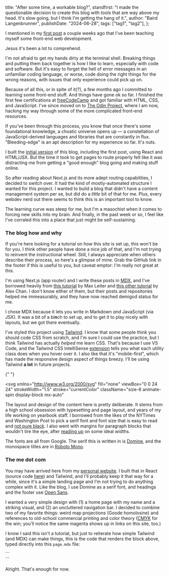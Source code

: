   title: "After some time, a workable blog?",
  standfirst:
    "I made the questionable decision to create this blog with tools that are way above my head. It's slow going, but I think I'm getting the hang of it.",
  author: "Baird Langenbrunner",
  publishDate: "2024-06-28",
  tags: ["tag1", "tag2"],
};


<PostHeading metadata={postDetails} />

I mentioned in my [first post](https://isthisinteresting.bairdlangenbrunner.com/first-post) a couple weeks ago that I've been teaching myself some front-end web development.

Jesus it's been a lot to comprehend.

I'm not afraid to get my hands dirty at the terminal shell. Breaking things and putting them back together is how I like to learn, especially with code and software. But it's easy to forget the hell of error messages in an unfamiliar coding language, or worse, code doing the right things for the wrong reasons, with issues that only experience could pick up on.

<div className="paragraph-widths flex justify-center mx-auto">
<Tweet id="1229060963149602821" />
</div>

Because of all this, or in spite of it(?), a few months ago I committed to learning some front-end stuff. And things have gone ok so far. I finished the first few certifications at [freeCodeCamp](https://www.freecodecamp.org/) and got familiar with HTML, CSS, and JavaScript. I've since moved on to [The Odin Project](https://www.theodinproject.com/), where I am now, hacking my way through some of the more complicated front-end resources.

If you've been through this process, you know that once there's some foundational knowledge, a choatic universe opens up — a constellation of JavaScript-derived languages and libraries that are constantly in flux. "Bleeding-edge" is an apt description for my experience so far. It's nuts.

<Triangles />

I built the [initial version](https://github.com/bairdlangenbrunner/isthisinteresting-react/tree/9dcf1ea96ff6f7469b6cb31ee83e62cf5757b767) of this blog, including the first post, using React and HTML/JSX. But the time it took to get pages to route properly felt like it was distracting me from getting a "good enough" blog going and making stuff online.

So after reading about Next.js and its more adept routing capabilities, I decided to switch over. It had the kind of mostly-automated structure I wanted for this project. I wanted to build a blog that didn't have a content management system per se, but did do a _little_ bit of that for me. Plus, every webdev nerd out there seems to think this is an important tool to know.

The learning curve was steep for me, but I'm a masochist when it comes to forcing new skills into my brain. And finally, in the past week or so, I feel like I've corraled this into a place that just might be self-sustaining.

### The blog how and why

If you're here looking for a tutorial on how this site is set up, this won't be for you. I think other people have done a nice job of that, and I'm not trying to reinvent the instructional wheel. Still, I always appreciate when others describe their process, so here's a glimpse of mine. Grab the GitHub link in the footer if this is useful to you, but caveat emptor: I'm really not great at this.

I'm using Next.js (app router) and I write these posts in [MDX](https://mdxjs.com/), and I've borrowed heavily from [this tutorial](https://maxleiter.com/blog/build-a-blog-with-nextjs-13) by Max Leiter and [this other tutorial](https://www.alexchantastic.com/building-a-blog-with-next-and-mdx) by Alex Chan. I don't know either of them, but their posts and repositories helped me immeasurably, and they have now reached demigod status for me.

I chose MDX because it lets you write in Markdown _and_ JavaScript (via JSX). It was a bit of a bi**n**ch to set up, and to get it to play nicely with layouts, but we got there eventually.

I've styled this project using [Tailwind](https://tailwindcss.com/). I know that some people think you should code CSS from scratch, and I'm sure I could use the practice, but I think Tailwind has actually _helped_ me learn CSS. That's because I use VS Code, and the Tailwind CSS IntelliSense [extension](https://marketplace.visualstudio.com/items?itemName=bradlc.vscode-tailwindcss) tells you what each utility class does when you hover over it. I also like that it's "mobile-first", which has made the responsive design aspect of things breezy. I'll be using Tailwind **a lot** in future projects.

{" "}

<svg
  xmlns="http://www.w3.org/2000/svg"
  fill="none"
  viewBox="0 0 24 24"
  strokeWidth="1.5"
  stroke="currentColor"
  className="size-6 animate-spin display-block mx-auto"
>
  <path
    strokeLinecap="round"
    strokeLinejoin="round"
    d="M6 12 3.269 3.125A59.769 59.769 0 0 1 21.485 12 59.768 59.768 0 0 1 3.27 20.875L5.999 12Zm0 0h7.5"
  />
</svg>

The layout and design of the content here is pretty deliberate. It stems from a high school obsession with typesetting and page layout, and years of my life working on yearbook staff. I borrowed from the likes of the NYTimes and Washington Post to pick a serif font and font size that is easy to read and [not pure black](https://uxplanet.org/basicdesign-never-use-pure-black-in-typography-36138a3327a6). I also went with margins for paragraph blocks that wouldn't tire the eye, after [reading up](https://ux.stackexchange.com/questions/3618/ideal-column-width-for-paragraphs-online) on some ideal widths.

The fonts are all from Google. The serif this is written in is [Domine](https://fonts.google.com/specimen/Domine), and the monospace titles are in <span className="font-mono">[Roboto Mono](https://fonts.google.com/specimen/Roboto+Mono)</span>.

### The me dot com

You may have arrived here from my [personal website](https://bairdlangenbrunner.com). I built that in React (source code [here](https://github.com/bairdlangenbrunner/bairdlangenbrunner)) and Tailwind, and I'll probably keep it that way for a while, since it's a simple landing page and I'm not trying to do anything complex with it. Like the blog, I use Domine as a serif font, and headings and the footer use <span className="font-sans">[Open Sans](https://fonts.google.com/specimen/Open+Sans)</span>.

I wanted a very simple design with (1) a home page with my name and a striking visual, and (2) an uncluttered navigation bar. I decided to combine two of my favorite things: weird map projections (Goode homolosine) and references to old-school commercial printing and color theory ([CMYK](https://en.wikipedia.org/wiki/CMYK_color_model) for the win; you'll notice the same magenta shows up in links on this site, too.)

<div className="grid grid-cols-4 image-widths mx-auto">
  <div className="bg-[cyan] h-[2rem]"></div>
  <div className="bg-[magenta] h-[2rem]"></div>
  <div className="bg-[yellow] h-[2rem]"></div>
  <div className="bg-[black] h-[2rem]"></div>
</div>

I know I said this isn't a tutorial, but just to reiterate how simple Tailwind (and MDX) can make things, this is the code that renders the block above, typed directly into this `page.mdx` file:

<div className="code-div">
  ```
  <div class="grid grid-cols-4">
    <div class="bg-[cyan] h-[2rem]"></div>
    <div class="bg-[magenta] h-[2rem]"></div>
    <div class="bg-[yellow] h-[2rem]"></div>
    <div class="bg-[black] h-[2rem]"></div>
  </div>
  ```
</div>

Alright. That's enough for now.

<Triangles />